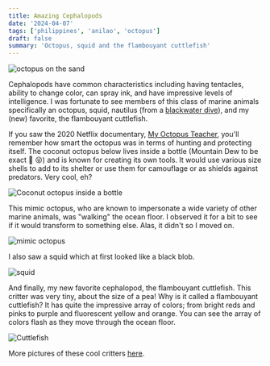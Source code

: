 ```yaml
---
title: Amazing Cephalopods
date: '2024-04-07'
tags: ['philippines', 'anilao', 'octopus']
draft: false
summary: 'Octopus, squid and the flambouyant cuttlefish'
---
```


<Image
  src="/static/images/anilao-octopus-cuttlefish/white-octopus.jpeg"
  width={800}
  height={840}
  alt="octopus on the sand"
/>

Cephalopods have common characteristics including having tentacles, ability to change color, can spray ink, and have impressive levels of intelligence. I was fortunate to see members of this class of marine animals specifically an octopus, squid, nautilus (from a [blackwater dive](https://blog.glcodeworks.com/blog/anilao-blackwater)), and my (new) favorite, the flambouyant cuttlefish.

If you saw the 2020 Netflix documentary, [My Octopus Teacher](https://www.netflix.com/title/81045007), you'll remember how smart the octopus was in terms of hunting and protecting itself. The coconut octopus below lives inside a bottle (Mountain Dew to be exact 🍾 😝) and is known for creating its own tools. It would use various size shells to add to its shelter or use them for camouflage or as shields against predators. Very cool, eh?

<Image
  src="/static/images/anilao-octopus-cuttlefish/coconut-octopus.jpg"
  width={800}
  height={600}
  alt="Coconut octopus inside a bottle"
/>

This mimic octopus, who are known to impersonate a wide variety of other marine animals, was "walking" the ocean floor. I observed it for a bit to see if it would transform to something else. Alas, it didn't so I moved on.

<Image
  src="/static/images/anilao-octopus-cuttlefish/mimic-octopus.jpg"
  width={800}
  height={600}
  alt="mimic octopus"
/>

I also saw a squid which at first looked like a black blob.

<Image
  src="/static/images/anilao-octopus-cuttlefish/squid.jpg"
  width={800}
  height={600}
  alt="squid"
/>

And finally, my new favorite cephalopod, the flambouyant cuttlefish. This critter was very tiny, about the size of a pea! Why is it called a flambouyant cuttlefish? It has quite the impressive array of colors; from bright reds and pinks to purple and fluorescent yellow and orange. You can see the array of colors flash as they move through the ocean floor.

<Image
  src="/static/images/anilao-octopus-cuttlefish/cuttlefish.jpg"
  width={800}
  height={600}
  alt="Cuttlefish"
/>

More pictures of these cool critters [here](https://generosalitton.smugmug.com/Smart-Gallery/n-j2sHzd).
